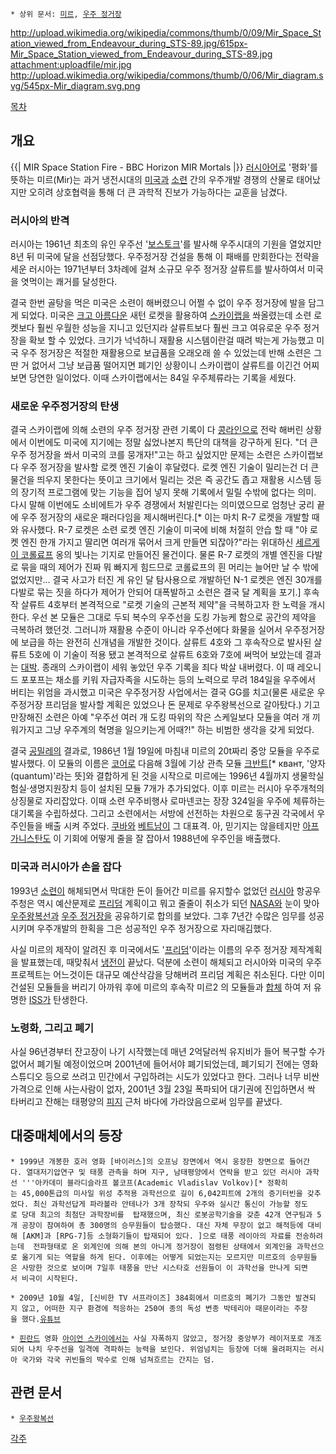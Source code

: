  * 상위 문서: [[미르]], [[우주 정거장]]

http://upload.wikimedia.org/wikipedia/commons/thumb/0/09/Mir_Space_Station_viewed_from_Endeavour_during_STS-89.jpg/615px-Mir_Space_Station_viewed_from_Endeavour_during_STS-89.jpg
attachment:uploadfile/mir.jpg
http://upload.wikimedia.org/wikipedia/commons/thumb/0/06/Mir_diagram.svg/545px-Mir_diagram.svg.png

[[목차]]

== 개요 ==
{{{#!html
<iframe width="640" height="480" src="//www.youtube.com/embed/7ZsO7r99L0s" frameborder="0" allowfullscreen></iframe>}}}
{{| MIR Space Station Fire - BBC Horizon MIR Mortals |}}
[[러시아어]]로 '평화'를 뜻하는 미르(Mir)는 과거 냉전시대의 [[미국]]과 [[소련]] 간의 우주개발 경쟁의 산물로 태어났지만 오히려 상호협력을 통해 더 큰 과학적 진보가 가능하다는 교훈을 남겼다.

=== 러시아의 반격 ===
러시아는 1961년 최초의 유인 우주선 '[[보스토크]]'를 발사해 우주시대의 기원을 열었지만 8년 뒤 미국에 달을 선점당했다. 우주정거장 건설을 통해 이 패배를 만회한다는 전략을 세운 러시아는 1971년부터 3차례에 걸쳐 소규모 우주 정거장 살류트를 발사하여서 미국을 엿먹이는 쾌거를 달성한다. 

결국 한번 골탕을 먹은 미국은 소련이 해버렸으니 어쩔 수 없이 우주 정거장에 발을 담그게 되었다. 미국은 [[크고 아름다운]] 새턴 로켓을 활용하여 [[스카이랩]]을 쏴올렸는데 소련 로켓보다 훨씬 우월한 성능을 지니고 있던지라 살류트보다 훨씬 크고 여유로운 우주 정거장을 확보 할 수 있었다. 크기가 넉넉하니 재활용 시스템이란걸 때려 박는게 가능했고 미국 우주 정거장은 적절한 재활용으로 보급품을 오래오래 쓸 수 있었는데 반해 소련은 그딴 거 없어서 그냥 보급품 떨어지면 폐기인 상황이니 스카이랩이 살류트를 이긴건 어찌보면 당연한 일이었다. 이때 스카이랩에서는 84일 우주체류라는 기록을 세웠다.

=== 새로운 우주정거장의 탄생 ===
결국 스카이랩에 의해 소련의 우주 정거장 관련 기록이 다 [[콩라인]]으로 전락 해버린 상황에서 이번에도 미국에 지기에는 정말 싫었나본지 특단의 대책을 강구하게 된다. "더 큰 우주 정거장을 쏴서 미국의 코를 뭉개자!"고는 하고 싶었지만 문제는 소련은 스카이랩보다 우주 정거장을 발사할 로켓 엔진 기술이 후달렸다. 로켓 엔진 기술이 밀리는건 더 큰 물건을 띄우지 못한다는 뜻이고 크기에서 밀리는 것은 즉 공간도 좁고 재활용 시스템 등의 장기적 프로그램에 맞는 기능을 집어 넣지 못해 기록에서 밀릴 수밖에 없다는 의미. 다시 말해 이번에도 소비에트가 우주 경쟁에서 처발린다는 의미였으므로 엄청난 궁리 끝에 우주 정거장의 새로운 패러다임을 제시해버린다.[* 이는 마치 R-7 로켓을 개발할 때와 유사했다. R-7 로켓은 소련 로켓 엔진 기술이 미국에 비해 처절히 안습 할 때 "야 로켓 엔진 한개 가지고 딸리면 여러개 묶어서 크게 만들면 되잖아?"라는 위대하신 [[세르게이 코롤료프]] 옹의 빛나는 기지로 만들어진 물건이다. 물론 R-7 로켓의 개별 엔진을 다발로 묶을 때의 제어가 진짜 뭐 빠지게 힘드므로 코롤료프의 흰 머리는 늘어만 날 수 밖에 없었지만... 결국 사고가 터진 게 유인 달 탐사용으로 개발하던 N-1 로켓은 엔진 30개를 다발로 묶는 짓을 하다가 제어가 안되어 대폭발하고 소련은 결국 달 계획을 포기.] 후속작 살류트 4호부터 본격적으로 "로켓 기술의 근본적 제약"을 극복하고자 한 노력을 개시한다. 우선 본 모듈은 그대로 두되 복수의 우주선을 도킹 가능케 함으로 공간의 제약을 극복하려 했던것. 그러니까 재활용 수준이 아니라 우주선에다 화물을 실어서 우주정거장에 보급을 하는 완전히 신개념을 개발한 것이다. 살류트 4호와 그 후속작으로 발사된 살류트 5호에 이 기술이 적용 됐고 본격적으로 살류트 6호와 7호에 써먹어 보았는데 결과는 [[대박]]. 종래의 스카이랩이 세워 놓았던 우주 기록을 죄다 박살 내버렸다. 이 때 레오니드 포포프는 채소를 키워 자급자족을 시도하는 등의 노력으로 무려 184일을 우주에서 버티는 위엄을 과시했고 미국은 우주정거장 사업에서는 결국 GG를 치고(물론 새로운 우주정거장 프리덤을 발사할 계획은 있었으나 돈 문제로 우주왕복선으로 갈아탔다.) 기고만장해진 소련은 아예 "우주선 여러 개 도킹 따위의 작은 스케일보다 모듈을 여러 개 끼워가지고 그냥 우주계의 혁명을 일으키는게 어때?!" 하는 비범한 생각을 갖게 되었다.

결국 [[공밀레]]의 결과로, 1986년 1월 19일에 마침내 미르의 20t짜리 중앙 모듈을 우주로 발사했다. 이 모듈의 이름은 [[코어]]로 다음해 3월에 기상 관측 모듈 [[크반트]][* квант, '양자(quantum)'라는 뜻]와 결합하게 된 것을 시작으로 미르에는 1996년 4월까지 생물학실험실·생명지원장치 등이 설치된 모듈 7개가 추가되었다. 이후 미르는 러시아 우주개척의 상징물로 자리잡았다. 이때 소련 우주비행사 로마넨코는 장장 324일을 우주에 체류하는 대기록을 수립하셨다. 그리고 소련에서는 서방에 선전하는 차원으로 동구권 각국에서 우주인들을 배출 시켜 주었다. [[쿠바]]와 [[베트남]]이 그 대표격. 아, 믿기지는 않을테지만 [[아프가니스탄]]도 이 기회에 어떻게 줄을 잘 잡아서 1988년에 우주인을 배출했다. 

=== 미국과 러시아가 손을 잡다 ===
1993년 [[소련]]이 해체되면서 막대한 돈이 들어간 미르를 유지할수 없었던 [[러시아]] 항공우주청은 역시 예산문제로 [[프리덤]] 계획이고 뭐고 줄줄이 취소가 되던 [[NASA]]와 눈이 맞아 [[우주왕복선]]과 [[우주 정거장]]을 공유하기로 합의를 보았다. 그후 7년간 수많은 임무를 성공시키며 우주개발의 한획을 그은 성공적인 우주 정거장으로 자리매김했다.

사실 미르의 제작이 알려진 후 미국에서도 '[[프리덤]]'이라는 이름의 우주 정거장 제작계획을 발표했는데, 때맞춰서 [[냉전]]이 끝났다. 덕분에 소련이 해체되고 러시아와 미국의 우주프로젝트는 어느것이든 대규모 예산삭감을 당해버려 프리덤 계획은 취소된다. 다만 이미 건설된 모듈들을 버리기 아까워 후에 미르의 후속작 미르2 의 모듈들과 [[합체]] 하여 저 유명한 [[ISS]]가 탄생한다. 

=== 노령화, 그리고 폐기 ===
사실 96년경부터 잔고장이 나기 시작했는데 매년 2억달러씩 유지비가 들어 복구할 수가 없어서 폐기될 예정이었으며 2001년에 들어서야 폐기되었는데, 폐기되기 전에는 영화 스튜디오 등으로 쓰려고 민간에서 구입하려는 시도가 있었다고 한다. 그러나 너무 비싼 가격으로 인해 사는사람이 없자, 2001년 3월 23일 폭파되어 대기권에 진입하면서 싹 타버리고 잔해는 태평양의 [[피지]] 근처 바다에 가라앉음으로써 임무를 끝냈다.

== 대중매체에서의 등장 ==
 * 1999년 개봉한 호러 영화 [바이러스]의 오프닝 장면에서 역시 웅장한 장면으로 들어간다. 열대저기압연구 및 태풍 관측을 하며 지구, 남태평양에서 연락을 받고 있던 러시아 과학선 '''아카데미 블라디슬라프 볼코프(Academic Vladislav Volkov)[* 정확히는 45,000톤급의 미사일 위성 추적용 과학선으로 길이 6,042피트에 2개의 증기터빈을 갖추었다. 최신 과학선답게 파라볼라 안테나가 3개 장착되 우주와 실시간 통신이 가능할 정도로 당대 최고의 최첨단 과학장비를  탑재했으며, 최신 로봇공학기술을 갖춘 42개 연구팀과 5개 공장이 참여하여 총 300명의 승무원들이 탑승했다. 대신 자체 무장이 없고 해적등에 대비해 [AKM]과 [RPG-7]등 소형화기들이 탑재되어 있다. ]으로 태풍 레이아의 자료를 전송하려는데  전파형태로 온 외계인에 의해 본의 아니게 정거장이 점령된 상태에서 외계인을 과학선으로 옮기게 되는 역할을 하게 된다. 이후에는 어떻게 되었는지는 모르지만 미르호의 승무원들은 사망한 것으로 보이며 7일후 태풍을 만난 시스타호 선원들이 이 과학선을 만나게 되면서 비극이 시작된다.

 * 2009년 10월 4일, [신비한 TV 서프라이즈] 384회에서 미르호의 폐기가 그동안 발견되지 않고, 어떠한 지구 환경에 적응하는 250여 종의 독성 변종 박테리아 때문이라는 주장을 했다.[http://www.youtube.com/watch?v=Jh54jbw3VBw 유튜브]

 * [[핀란드]] 영화 [[아이언 스카이]]에서는 사실 자폭하지 않았고, 정거장 중앙부가 레이저포로 개조되어 나치 우주선을 일격에 격파하는 능력을 보인다. 위엄넘치는 등장에 더해 울려퍼지는 러시아 국가와 각국 귀빈들의 박수로 인해 넘쳐흐르는 간지는 덤.

== 관련 문서 ==
 * [[우주왕복선]]

[[각주]]
